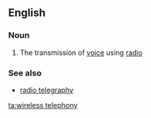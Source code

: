 ==English==

===Noun===
{{en-noun|head=[[wireless]] [[telephony]]|-}}

# {{context|dated|lang=en}} The transmission of [[voice]] using [[radio]]

===See also===
* [[radio telegraphy]]

[[ta:wireless telephony]]